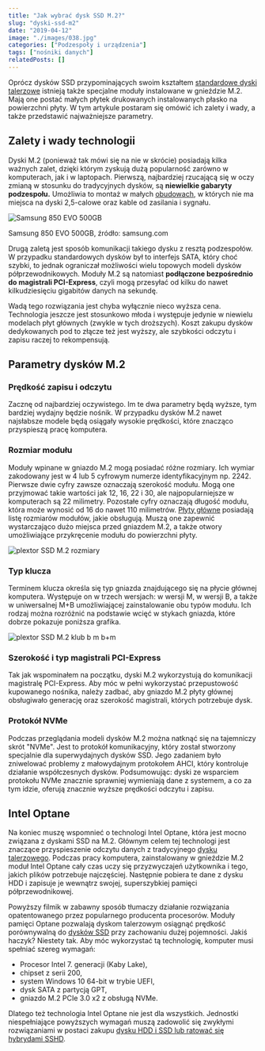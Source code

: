 ```yaml
---
title: "Jak wybrać dysk SSD M.2?"
slug: "dyski-ssd-m2"
date: "2019-04-12"
image: "./images/038.jpg"
categories: ["Podzespoły i urządzenia"]
tags: ["nośniki danych"]
relatedPosts: []
---
```


Oprócz dysków SSD przypominających swoim kształtem [standardowe dyski talerzowe](/nosniki-pamieci-dyski-hdd-ssd) istnieją także specjalne moduły instalowane w gnieździe M.2. Mają one postać małych płytek drukowanych instalowanych płasko na powierzchni płyty. W tym artykule postaram się omówić ich zalety i wady, a także przedstawić najważniejsze parametry.

## Zalety i wady technologii

Dyski M.2 (ponieważ tak mówi się na nie w skrócie) posiadają kilka ważnych zalet, dzięki którym zyskują dużą popularność zarówno w komputerach, jak i w laptopach. Pierwszą, najbardziej rzucającą się w oczy zmianą w stosunku do tradycyjnych dysków, są **niewielkie gabaryty podzespołu.** Umożliwia to montaż w małych [obudowach](/obudowy-czesc-1), w których nie ma miejsca na dyski 2,5-calowe oraz kable od zasilania i sygnału.

![Samsung 850 EVO 500GB](images/Samsung-850-EVO-500GB-samsung-com.jpg)

<ImageDescription>Samsung 850 EVO 500GB, źródło: samsung.com</ImageDescription>

Drugą zaletą jest sposób komunikacji takiego dysku z resztą podzespołów. W przypadku standardowych dysków był to interfejs SATA, który choć szybki, to jednak ograniczał możliwości wielu topowych modeli dysków półprzewodnikowych. Moduły M.2 są natomiast **podłączone bezpośrednio do magistrali PCI-Express**, czyli mogą przesyłać od kilku do nawet kilkudziesięciu gigabitów danych na sekundę.

Wadą tego rozwiązania jest chyba wyłącznie nieco wyższa cena. Technologia jeszcze jest stosunkowo młoda i występuje jedynie w niewielu modelach płyt głównych (zwykle w tych droższych). Koszt zakupu dysków dedykowanych pod to złącze też jest wyższy, ale szybkości odczytu i zapisu raczej to rekompensują.

## Parametry dysków M.2

### Prędkość zapisu i odczytu

Zacznę od najbardziej oczywistego. Im te dwa parametry będą wyższe, tym bardziej wydajny będzie nośnik. W przypadku dysków M.2 nawet najsłabsze modele będą osiągały wysokie prędkości, które znacząco przyspieszą pracę komputera.

### Rozmiar modułu

Moduły wpinane w gniazdo M.2 mogą posiadać różne rozmiary. Ich wymiar zakodowany jest w 4 lub 5 cyfrowym numerze identyfikacyjnym np. 2242. Pierwsze dwie cyfry zawsze oznaczają szerokość modułu. Mogą one przyjmować takie wartości jak 12, 16, 22 i 30, ale najpopularniejsze w komputerach są 22 milimetry. Pozostałe cyfry oznaczają długość modułu, która może wynosić od 16 do nawet 110 milimetrów. [Płyty główne](/plyty-glowne-czesc-1) posiadają listę rozmiarów modułów, jakie obsługują. Muszą one zapewnić wystarczająco dużo miejsca przed gniazdem M.2, a także otwory umożliwiające przykręcenie modułu do powierzchni płyty.

![plextor SSD M.2 rozmiary](images/plextor-ssd-m2-rozmiary.jpg)

### Typ klucza

Terminem klucza określa się typ gniazda znajdującego się na płycie głównej komputera. Występuje on w trzech wersjach: w wersji M, w wersji B, a także w uniwersalnej M+B umożliwiającej zainstalowanie obu typów modułu. Ich rodzaj można rozróżnić na podstawie wcięć w stykach gniazda, które dobrze pokazuje poniższa grafika.

![plextor SSD M.2 klub b m b+m](images/plextor-ssd-m2-klucze-b-m-479x768.jpg)

### Szerokość i typ magistrali PCI-Express

Tak jak wspominałem na początku, dyski M.2 wykorzystują do komunikacji magistralę PCI-Express. Aby móc w pełni wykorzystać przepustowość kupowanego nośnika, należy zadbać, aby gniazdo M.2 płyty głównej obsługiwało generację oraz szerokość magistrali, których potrzebuje dysk.

### Protokół NVMe

Podczas przeglądania modeli dysków M.2 można natknąć się na tajemniczy skrót "NVMe". Jest to protokół komunikacyjny, który został stworzony specjalnie dla superwydajnych dysków SSD. Jego zadaniem było zniwelować problemy z małowydajnym protokołem AHCI, który kontroluje działanie współczesnych dysków. Podsumowując: dyski ze wsparciem protokołu NVMe znacznie sprawniej wymieniają dane z systemem, a co za tym idzie, oferują znacznie wyższe prędkości odczytu i zapisu.

## Intel Optane

Na koniec muszę wspomnieć o technologi Intel Optane, która jest mocno związana z dyskami SSD na M.2. Głównym celem tej technologi jest znaczące przyspieszenie odczytu danych z tradycyjnego [dysku talerzowego](/nosniki-pamieci-dyski-hdd-ssd). Podczas pracy komputera, zainstalowany w gnieździe M.2 moduł Intel Optane cały czas uczy się przyzwyczajeń użytkownika i tego, jakich plików potrzebuje najczęściej. Następnie pobiera te dane z dysku HDD i zapisuje je wewnątrz swojej, superszybkiej pamięci półprzewodnikowej.

<YouTube id='tcKCBwEPXZc' title='intel optane'></YouTube>

Powyższy filmik w zabawny sposób tłumaczy działanie rozwiązania opatentowanego przez popularnego producenta procesorów. Moduły pamięci Optane pozwalają dyskom talerzowym osiągnąć prędkość porównywalną do [dysków SSD](/nosniki-pamieci-dyski-hdd-ssd) przy zachowaniu dużej pojemności. Jakiś haczyk? Niestety tak. Aby móc wykorzystać tą technologię, komputer musi spełniać szereg wymagań:

- Procesor Intel 7. generacji (Kaby Lake),
- chipset z serii 200,
- system Windows 10 64-bit w trybie UEFI,
- dysk SATA z partycją GPT,
- gniazdo M.2 PCIe 3.0 x2 z obsługą NVMe.

Dlatego też technologia Intel Optane nie jest dla wszystkich. Jednostki niespełniające powyższych wymagań muszą zadowolić się zwykłymi rozwiązaniami w postaci zakupu [dysku HDD i SSD lub ratować się hybrydami SSHD](/nosniki-pamieci-dyski-hdd-ssd).
